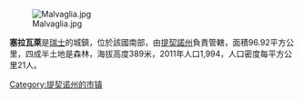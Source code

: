 [[Image:Malvaglia.jpg|right]]

'''塞拉瓦萊'''是[[瑞士|瑞士]]的城鎮，位於該國南部，由[[提契諾州|提契諾州]]負責管轄，面積96.92平方公里，四成半土地是森林，海拔高度389米，2011年人口1,994，人口密度每平方公里21人。

{{Switzerland-geo-stub}}
[[Category:提契诺州的市镇|Category:提契诺州的市镇]]